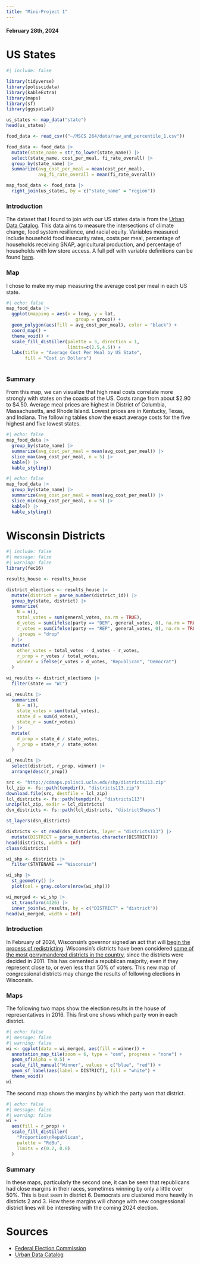 ```yaml
---
title: "Mini-Project 1"
---
```


#### February 28th, 2024

# US States

```r
#| include: false

library(tidyverse)
library(poliscidata)
library(kableExtra)
library(maps)
library(sf)
library(ggspatial)

us_states <- map_data("state")
head(us_states)

food_data <- read_csv(("~/MSCS 264/data/raw_and_percentile_1.csv"))

food_data <- food_data |>
  mutate(state_name = str_to_lower(state_name)) |>
  select(state_name, cost_per_meal, fi_rate_overall) |>
  group_by(state_name) |>
  summarize(avg_cost_per_meal = mean(cost_per_meal),
            avg_fi_rate_overall = mean(fi_rate_overall))

map_food_data <- food_data |>
  right_join(us_states, by = c("state_name" = "region"))
```

### Introduction

The dataset that I found to join with our US states data is from the [Urban Data Catalog](https://datacatalog.urban.org/dataset/food-systems-resilience-and-equity). This data aims to measure the intersections of climate change, food system resilience, and racial equity. Variables measured include household food insecurity rates, costs per meal, percentage of households receiving SNAP, agricultural production, and percentage of households with low store access. A full pdf with variable definitions can be found [here](https://datacatalog.urban.org/sites/default/files/data-dictionary-files/technical-appendix.pdf).

### Map

I chose to make my map measuring the average cost per meal in each US state.

```r
#| echo: false
map_food_data |>
  ggplot(mapping = aes(x = long, y = lat,
                          group = group)) + 
  geom_polygon(aes(fill = avg_cost_per_meal), color = "black") + 
  coord_map() + 
  theme_void() +  
  scale_fill_distiller(palette = 3, direction = 1,
                       limits=c(2.5,4.5)) +
  labs(title = "Average Cost Per Meal by US State",
       fill = "Cost in Dollars")
  
```

### Summary

From this map, we can visualize that high meal costs correlate more strongly with states on the coasts of the US. Costs range from about \$2.90 to \$4.50. Average meal prices are highest in District of Columbia, Massachusetts, and Rhode Island. Lowest prices are in Kentucky, Texas, and Indiana. The following tables show the exact average costs for the five highest and five lowest states.

```r
#| echo: false
map_food_data |>
  group_by(state_name) |>
  summarize(avg_cost_per_meal = mean(avg_cost_per_meal)) |>
  slice_max(avg_cost_per_meal, n = 5) |>
  kable() |>
  kable_styling()
```

```r
#| echo: false
map_food_data |>
  group_by(state_name) |>
  summarize(avg_cost_per_meal = mean(avg_cost_per_meal)) |>
  slice_min(avg_cost_per_meal, n = 5) |>
  kable() |>
  kable_styling()
```

# Wisconsin Districts

```r
#| include: false
#| message: false
#| warning: false
library(fec16)

results_house <- results_house

district_elections <- results_house |>
  mutate(district = parse_number(district_id)) |>
  group_by(state, district) |>
  summarize(
    N = n(), 
    total_votes = sum(general_votes, na.rm = TRUE),
    d_votes = sum(ifelse(party == "DEM", general_votes, 0), na.rm = TRUE),
    r_votes = sum(ifelse(party == "REP", general_votes, 0), na.rm = TRUE),
    .groups = "drop"
  ) |>
  mutate(
    other_votes = total_votes - d_votes - r_votes,
    r_prop = r_votes / total_votes,  
    winner = ifelse(r_votes > d_votes, "Republican", "Democrat")
  )

wi_results <- district_elections |>
  filter(state == "WI")

wi_results |>
  summarize(
    N = n(), 
    state_votes = sum(total_votes), 
    state_d = sum(d_votes), 
    state_r = sum(r_votes)
  ) |>
  mutate(
    d_prop = state_d / state_votes, 
    r_prop = state_r / state_votes
  )

wi_results |>
  select(district, r_prop, winner) |>
  arrange(desc(r_prop))

src <- "http://cdmaps.polisci.ucla.edu/shp/districts113.zip"
lcl_zip <- fs::path(tempdir(), "districts113.zip")
download.file(src, destfile = lcl_zip)
lcl_districts <- fs::path(tempdir(), "districts113")
unzip(lcl_zip, exdir = lcl_districts)
dsn_districts <- fs::path(lcl_districts, "districtShapes")

st_layers(dsn_districts)

districts <- st_read(dsn_districts, layer = "districts113") |>
  mutate(DISTRICT = parse_number(as.character(DISTRICT)))
head(districts, width = Inf)
class(districts)

wi_shp <- districts |>
  filter(STATENAME == "Wisconsin")

wi_shp |>
  st_geometry() |>
  plot(col = gray.colors(nrow(wi_shp)))

wi_merged <- wi_shp |>
  st_transform(4326) |>
  inner_join(wi_results, by = c("DISTRICT" = "district"))
head(wi_merged, width = Inf)
```

### Introduction

In February of 2024, Wisconsin's governor signed an act that will [begin the process of redistricting](https://www.jsonline.com/story/news/politics/elections/2024/02/22/wisconsin-has-new-legislative-maps-are-congressional-maps-next/72697386007/). Wisconsin's districts have been considered [some of the most gerrymandered districts in the country](https://www.theguardian.com/us-news/2023/nov/20/deliberate-and-anti-democratic-wisconsin-grapples-with-partisan-gerrymandering#:~:text=The%20case%2C%20Clarke%20v%20Wisconsin,most%20gerrymandered%20in%20the%20US.), since the districts were decided in 2011. This has cemented a republican majority, even if they represent close to, or even less than 50% of voters. This new map of congressional districts may change the results of following elections in Wisconsin.

### Maps

The following two maps show the election results in the house of representatives in 2016. This first one shows which party won in each district.

```r
#| echo: false
#| message: false
#| warning: false
wi <- ggplot(data = wi_merged, aes(fill = winner)) +
  annotation_map_tile(zoom = 6, type = "osm", progress = "none") + 
  geom_sf(alpha = 0.5) +
  scale_fill_manual("Winner", values = c("blue", "red")) + 
  geom_sf_label(aes(label = DISTRICT), fill = "white") + 
  theme_void()
wi
```

The second map shows the margins by which the party won that district.

```r
#| echo: false
#| message: false
#| warning: false
wi +
  aes(fill = r_prop) + 
  scale_fill_distiller(
    "Proportion\nRepublican", 
    palette = "RdBu", 
    limits = c(0.2, 0.8)
  )
```

### Summary

In these maps, particularly the second one, it can be seen that republicans had close margins in their races, sometimes winning by only a little over 50%. This is best seen in district 6. Democrats are clustered more heavily in districts 2 and 3. How these margins will change with new congressional district lines will be interesting with the coming 2024 election.

# Sources

-   [Federal Election Commission](https://www.fec.gov/data/browse-data/?tab=bulk-data)
-   [Urban Data Catalog](https://datacatalog.urban.org/dataset/food-systems-resilience-and-equity)
